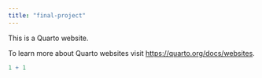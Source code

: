 ```yaml
---
title: "final-project"
---
```


This is a Quarto website.

To learn more about Quarto websites visit <https://quarto.org/docs/websites>.

```r
1 + 1
```
